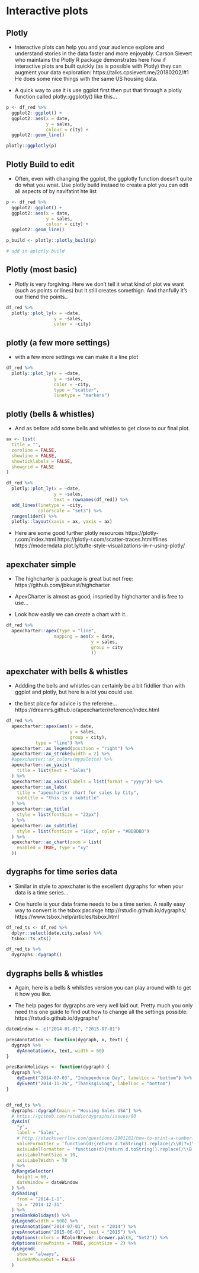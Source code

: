 # Interactive plots

## Plotly

* Interactive plots can help you and your audience explore and understand stories in the data faster and more enjoyably. Carson Sievert who maintains the Plotly R package demonstrates here how if interactive plots are built quickly (as is possible with Plotly) they can augment your data exploration: https://talks.cpsievert.me/20180202/#1 He does some nice things with the same US housing data.

* A quick way to use it is use ggplot first then put that through a plotly function called plotly::ggplotly() like this...

```r
p <- df_red %>% 
  ggplot2::ggplot() +
  ggplot2::aes(x = date,
               y = sales,
               colour = city) +
  ggplot2::geom_line() 

plotly::ggplotly(p)
```

## Plotly Build to edit

* Often, even with changing the ggplot, the ggplotly function doesn't quite do what you wnat. Use plotly build instaed to create a plot you can edit all aspects of by navifatint hte list

```r
p <- df_red %>% 
  ggplot2::ggplot() +
  ggplot2::aes(x = date,
               y = sales,
               colour = city) +
  ggplot2::geom_line() 

p_build <- plotly::plotly_build(p)

# add in aplotly build
```

## Plotly (most basic)

* Plotly is very forgiving. Here we don't tell it what kind of plot we want (such as points or lines) but it still creates somethign. And thanfully it's our friend the points..

```r
df_red %>% 
  plotly::plot_ly(x = ~date,
                  y = ~sales,
                  color = ~city)
```

## plotly (a few more settings)

* with a few more settings we can make it a line plot

```r
df_red %>% 
  plotly::plot_ly(x = ~date,
                  y = ~sales,
                  color = ~city,
                  type = "scatter",
                  linetype = "markers")
```

## plotly (bells & whistles)

* And as before add some bells and whistles to get close to our final plot.




```r
ax <- list(
  title = "",
  zeroline = FALSE,
  showline = FALSE,
  showticklabels = FALSE,
  showgrid = FALSE
)

df_red %>% 
  plotly::plot_ly(x = ~date, 
                  y = ~sales, 
                  text = rownames(df_red)) %>%
  add_lines(linetype = ~city, 
            colorscale = "set3") %>%
  rangeslider() %>%
  plotly::layout(xaxis = ax, yaxis = ax)
```

* Here are some good further plotly resources
https://plotly-r.com/index.html
https://plotly-r.com/scatter-traces.html#lines
https://moderndata.plot.ly/tufte-style-visualizations-in-r-using-plotly/

## apexchater simple

* The highcharter js package is great but not free: https://github.com/jbkunst/highcharter

* ApexCharter is almost as good, inspried by highcharter and is free to use...

* Look how easily we can create a chart with it..

```r
df_red %>% 
  apexcharter::apex(type = "line",
                  mapping = aes(x = date,
                                y = sales,
                                group = city
                                ))
```

## apexchater with bells & whistles

* Addding the bells and whistles can certainly be a bit fiddlier than with ggplot and plotly, but here is a lot you could use.

* the best place for advice is the referene...https://dreamrs.github.io/apexcharter/reference/index.html

```r
df_red %>% 
  apexcharter::apex(aes(x = date, 
                        y = sales, 
                        group = city), 
           type = "line") %>% 
  apexcharter::ax_legend(position = "right") %>% 
  apexcharter::ax_stroke(width = 2) %>% 
  #apexcharter::ax_colors(mypalette) %>%
  apexcharter::ax_yaxis(
    title = list(text = "Sales")
  ) %>% 
  apexcharter::ax_xaxis(labels = list(format = "yyyy")) %>% 
  apexcharter::ax_labs(
    title = "apexcharter chart for sales by City",
    subtitle = "this is a subtitle"
  ) %>% 
  apexcharter::ax_title(
    style = list(fontSize = "22px")
  ) %>% 
  apexcharter::ax_subtitle(
    style = list(fontSize = "16px", color = "#BDBDBD")
  ) %>% 
  apexcharter::ax_chart(zoom = list(
    enabled = TRUE, type = "xy"
  )) 
```

## dygraphs for time series data

* Similar in style to apexchater is the excellent dygraphs for when your data is a time series...

* One hurdle is your data frame needs to be a time series. A really easy way to convert is the tsbox pacakge
http://rstudio.github.io/dygraphs/
https://www.tsbox.help/articles/tsbox.html

```r
df_red_ts <- df_red %>% 
  dplyr::select(date,city,sales) %>% 
  tsbox::ts_xts()

df_red_ts %>% 
  dygraphs::dygraph()
```

## dygraphs bells & whistles

* Again, here is a bells & whilstles version you can play around with to get it how you like.

* The help pages for dygraphs are very well laid out. Pretty much you only need this one guide to find out how to change all the settings possible: https://rstudio.github.io/dygraphs/


```r
dateWindow <- c("2014-01-01", "2015-07-01")

presAnnotation <- function(dygraph, x, text) {
  dygraph %>%
    dyAnnotation(x, text, width = 60)
}

presBankHolidays <- function(dygraph) {
  dygraph %>%
    dyEvent("2014-07-03", "Independence Day", labelLoc = "bottom") %>%
    dyEvent("2014-11-26", "Thanksgiving", labelLoc = "bottom")
}


df_red_ts %>%
  dygraphs::dygraph(main = "Housing Sales USA") %>%
  # https://github.com/rstudio/dygraphs/issues/80
  dyAxis(
    "y",
    label = "Sales",
    # http://stackoverflow.com/questions/2901102/how-to-print-a-number-with-commas-as-thousands-separators-in-javascript
    valueFormatter = 'function(d){return d.toString().replace(/\\B(?=(\\d{3})+(?!\\d))/g, ",");}',
    axisLabelFormatter = 'function(d){return d.toString().replace(/\\B(?=(\\d{3})+(?!\\d))/g, ",");}',
    axisLabelFontSize = 10,
    axisLabelWidth = 70
  ) %>%
  dyRangeSelector(
    height = 60,
    dateWindow = dateWindow
  ) %>%
  dyShading(
    from = "2014-1-1",
    to = "2014-12-31"
  ) %>%
  presBankHolidays() %>%
  dyLegend(width = 600) %>%
  presAnnotation("2014-07-01", text = "2014") %>%
  presAnnotation("2015-06-01", text = "2015") %>%
  dyOptions(colors = RColorBrewer::brewer.pal(8, "Set2")) %>%
  dyOptions(drawPoints = TRUE, pointSize = 2) %>%
  dyLegend(
    show = "always",
    hideOnMouseOut = FALSE
  )
```

